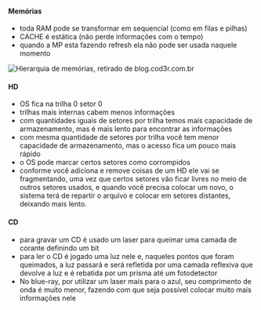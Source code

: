 






#### Memórias

-   toda RAM pode se transformar em sequencial (como em filas e pilhas)
-   CACHE é estática (não perde informações com o tempo)
-   quando a MP esta fazendo refresh ela não pode ser usada naquele
    momento

![Hierarquia de memórias, retirado de
[blog.cod3r.com.br](https://blog.cod3r.com.br/o-que-e-hierarquia-de-memoria/)](image_248.png)

#### HD

-   OS fica na trilha 0 setor 0
-   trilhas mais internas cabem menos informações
-   com quantidades iguais de setores por trilha temos mais capacidade
    de armazenamento, mas é mais lento para encontrar as informações
-   com mesma quantidade de setores por trilha você tem menor capacidade
    de armazenamento, mas o acesso fica um pouco mais rápido
-   o OS pode marcar certos setores como corrompidos
-   conforme você adiciona e remove coisas de um HD ele vai se
    fragmentando, uma vez que certos setores vão ficar livres no meio de
    outros setores usados, e quando você precisa colocar um novo, o
    sistema terá de repartir o arquivo e colocar em setores distantes,
    deixando mais lento.

#### CD

-   para gravar um CD é usado um laser para queimar uma camada de
    corante definindo um bit
-   para ler o CD é jogado uma luz nele e, naqueles pontos que foram
    queimados, a luz passará e será refletida por uma camada reflexiva
    que devolve a luz e é rebatida por um prisma até um fotodetector
-   No blue-ray, por utilizar um laser mais para o azul, seu comprimento
    de onda é muito menor, fazendo com que seja possível colocar muito
    mais informações nele


